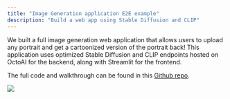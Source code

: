 ```yaml
---
title: "Image Generation application E2E example"
description: "Build a web app using Stable Diffusion and CLIP"
---
```


We built a full image generation web application that allows users to upload any portrait and get a cartoonized version of the portrait back! This application uses optimized Stable Diffusion and CLIP endpoints hosted on OctoAI for the backend, along with Streamlit for the frontend.

The full code and walkthrough can be found in this [Github repo](https://github.com/octoml/octoai-template-apps/tree/main/cartoonizer).

![](/images/fd02db5-Screenshot_2023-07-13_at_3.03.13_PM.png)